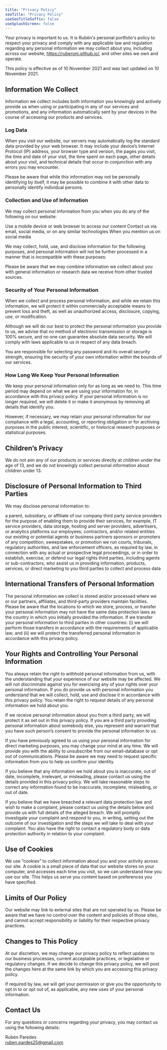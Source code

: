 ```yaml
---
title: "Privacy Policy"
seoTitle: "Privacy Policy"
useSeoTitleSuffix: false
useSplashScreen: false
---
```


Your privacy is important to us. It is Rubén's personal portfolio's policy to respect your privacy and comply with any applicable law and regulation regarding any personal information we may collect about you, including across our website, https://ruberoni.github.io/, and other sites we own and operate.


This policy is effective as of 10 November 2021 and was last updated on 10 November 2021.

## Information We Collect

Information we collect includes both information you knowingly and actively provide us when using or participating in any of our services and promotions, and any information automatically sent by your devices in the course of accessing our products and services.

### Log Data

When you visit our website, our servers may automatically log the standard data provided by your web browser. It may include your device’s Internet Protocol (IP) address, your browser type and version, the pages you visit, the time and date of your visit, the time spent on each page, other details about your visit, and technical details that occur in conjunction with any errors you may encounter.


Please be aware that while this information may not be personally identifying by itself, it may be possible to combine it with other data to personally identify individual persons.

###  Collection and Use of Information

We may collect personal information from you when you do any of the following on our website:


Use a mobile device or web browser to access our content
Contact us via email, social media, or on any similar technologies
When you mention us on social media


We may collect, hold, use, and disclose information for the following purposes, and personal information will not be further processed in a manner that is incompatible with these purposes:


Please be aware that we may combine information we collect about you with general information or research data we receive from other trusted sources.

### Security of Your Personal Information

When we collect and process personal information, and while we retain this information, we will protect it within commercially acceptable means to prevent loss and theft, as well as unauthorized access, disclosure, copying, use, or modification.


Although we will do our best to protect the personal information you provide to us, we advise that no method of electronic transmission or storage is 100% secure, and no one can guarantee absolute data security. We will comply with laws applicable to us in respect of any data breach.


You are responsible for selecting any password and its overall security strength, ensuring the security of your own information within the bounds of our services.

### How Long We Keep Your Personal Information

We keep your personal information only for as long as we need to. This time period may depend on what we are using your information for, in accordance with this privacy policy. If your personal information is no longer required, we will delete it or make it anonymous by removing all details that identify you.


However, if necessary, we may retain your personal information for our compliance with a legal, accounting, or reporting obligation or for archiving purposes in the public interest, scientific, or historical research purposes or statistical purposes.

## Children’s Privacy

We do not aim any of our products or services directly at children under the age of 13, and we do not knowingly collect personal information about children under 13.

## Disclosure of Personal Information to Third Parties

We may disclose personal information to:


a parent, subsidiary, or affiliate of our company
third party service providers for the purpose of enabling them to provide their services, for example, IT service providers, data storage, hosting and server providers, advertisers, or analytics platforms
our employees, contractors, and/or related entities
our existing or potential agents or business partners
sponsors or promoters of any competition, sweepstakes, or promotion we run
courts, tribunals, regulatory authorities, and law enforcement officers, as required by law, in connection with any actual or prospective legal proceedings, or in order to establish, exercise, or defend our legal rights
third parties, including agents or sub-contractors, who assist us in providing information, products, services, or direct marketing to you
third parties to collect and process data

## International Transfers of Personal Information

The personal information we collect is stored and/or processed where we or our partners, affiliates, and third-party providers maintain facilities. Please be aware that the locations to which we store, process, or transfer your personal information may not have the same data protection laws as the country in which you initially provided the information. If we transfer your personal information to third parties in other countries: (i) we will perform those transfers in accordance with the requirements of applicable law; and (ii) we will protect the transferred personal information in accordance with this privacy policy.

## Your Rights and Controlling Your Personal Information

You always retain the right to withhold personal information from us, with the understanding that your experience of our website may be affected. We will not discriminate against you for exercising any of your rights over your personal information. If you do provide us with personal information you understand that we will collect, hold, use and disclose it in accordance with this privacy policy. You retain the right to request details of any personal information we hold about you.


If we receive personal information about you from a third party, we will protect it as set out in this privacy policy. If you are a third party providing personal information about somebody else, you represent and warrant that you have such person’s consent to provide the personal information to us.


If you have previously agreed to us using your personal information for direct marketing purposes, you may change your mind at any time. We will provide you with the ability to unsubscribe from our email-database or opt out of communications. Please be aware we may need to request specific information from you to help us confirm your identity.


If you believe that any information we hold about you is inaccurate, out of date, incomplete, irrelevant, or misleading, please contact us using the details provided in this privacy policy. We will take reasonable steps to correct any information found to be inaccurate, incomplete, misleading, or out of date.


If you believe that we have breached a relevant data protection law and wish to make a complaint, please contact us using the details below and provide us with full details of the alleged breach. We will promptly investigate your complaint and respond to you, in writing, setting out the outcome of our investigation and the steps we will take to deal with your complaint. You also have the right to contact a regulatory body or data protection authority in relation to your complaint.

## Use of Cookies

We use “cookies” to collect information about you and your activity across our site. A cookie is a small piece of data that our website stores on your computer, and accesses each time you visit, so we can understand how you use our site. This helps us serve you content based on preferences you have specified.

## Limits of Our Policy

Our website may link to external sites that are not operated by us. Please be aware that we have no control over the content and policies of those sites, and cannot accept responsibility or liability for their respective privacy practices.

## Changes to This Policy

At our discretion, we may change our privacy policy to reflect updates to our business processes, current acceptable practices, or legislative or regulatory changes. If we decide to change this privacy policy, we will post the changes here at the same link by which you are accessing this privacy policy.


If required by law, we will get your permission or give you the opportunity to opt in to or opt out of, as applicable, any new uses of your personal information.

## Contact Us

For any questions or concerns regarding your privacy, you may contact us using the following details:


Rubén Paredes<br/>
ruben.pardes25@gmail.com

